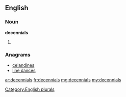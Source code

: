 ==English==

===Noun===
'''decennials'''

# {{plural of|decennial}}

===Anagrams===
* [[celandines#English|celandines]]
* [[line dances#English|line dances]]

[[Category:English plurals]]

[[ar:decennials]]
[[fr:decennials]]
[[mg:decennials]]
[[my:decennials]]